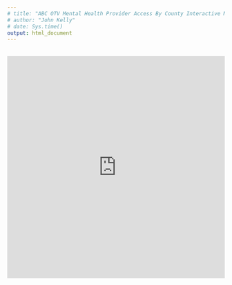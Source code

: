 ```yaml
---
# title: "ABC OTV Mental Health Provider Access By County Interactive Map"
# author: "John Kelly"
# date: Sys.time()
output: html_document
---
```


<br>
<iframe title="Mental health care access across the country" aria-label="Map" id="datawrapper-chart-dPGXx" src="https://datawrapper.dwcdn.net/dPGXx/5/" scrolling="no" frameborder="0" style="width: 0; min-width: 100% !important; border: none;" height="514" data-external="1"></iframe><script type="text/javascript">!function(){"use strict";window.addEventListener("message",(function(a){if(void 0!==a.data["datawrapper-height"]){var e=document.querySelectorAll("iframe");for(var t in a.data["datawrapper-height"])for(var r=0;r<e.length;r++)if(e[r].contentWindow===a.source){var i=a.data["datawrapper-height"][t]+"px";e[r].style.height=i}}}))}();
</script>
<br>
<br>
